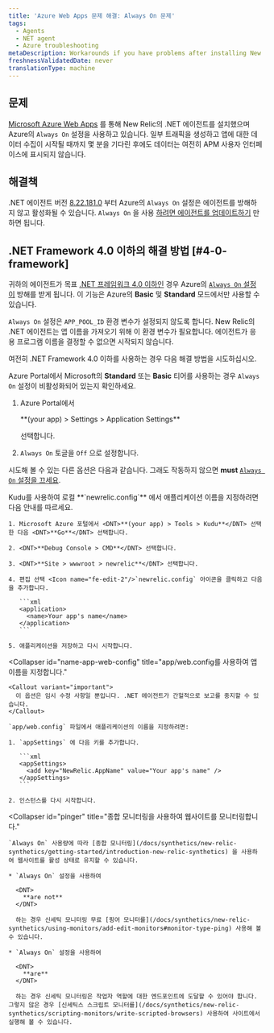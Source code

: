 ```yaml
---
title: 'Azure Web Apps 문제 해결: Always On 문제'
tags:
  - Agents
  - NET agent
  - Azure troubleshooting
metaDescription: Workarounds if you have problems after installing New Relic's .NET agent on a Windows Azure Web App.
freshnessValidatedDate: never
translationType: machine
---
```


## 문제

[Microsoft Azure Web Apps](/docs/agents/net-agent/azure-installation/install-app-azure-web-apps) 를 통해 New Relic의 .NET 에이전트를 설치했으며 Azure의 `Always On` 설정을 사용하고 있습니다. 일부 트래픽을 생성하고 앱에 대한 데이터 수집이 시작될 때까지 몇 분을 기다린 후에도 데이터는 여전히 APM 사용자 인터페이스에 표시되지 않습니다.

## 해결책

.NET 에이전트 버전 [8.22.181.0](/docs/release-notes/agent-release-notes/net-release-notes/net-agent-8221810) 부터 Azure의 `Always On` 설정은 에이전트를 방해하지 않고 활성화될 수 있습니다. `Always On` 을 사용 [하려면 에이전트를 업데이트하기](/docs/agents/net-agent/azure-installation/install-net-agent-azure-web-apps) 만 하면 됩니다.

## .NET Framework 4.0 이하의 해결 방법 [#4-0-framework]

귀하의 에이전트가 목표 [.NET 프레임워크 4.0 이하인](/docs/agents/net-agent/troubleshooting/technical-support-net-framework-40-or-lower) 경우 Azure의 [`Always On` 설정이](https://azure.microsoft.com/en-us/documentation/articles/web-sites-create-web-jobs/) 방해를 받게 됩니다. 이 기능은 Azure의 <DNT>**Basic**</DNT> 및 <DNT>**Standard**</DNT> 모드에서만 사용할 수 있습니다.

`Always On` 설정은 `APP_POOL_ID` 환경 변수가 설정되지 않도록 합니다. New Relic의 .NET 에이전트는 앱 이름을 가져오기 위해 이 환경 변수가 필요합니다. 에이전트가 응용 프로그램 이름을 결정할 수 없으면 시작되지 않습니다.

여전히 .NET Framework 4.0 이하를 사용하는 경우 다음 해결 방법을 시도하십시오.

Azure Portal에서 Microsoft의 <DNT>**Standard**</DNT> 또는 <DNT>**Basic**</DNT> 티어를 사용하는 경우 `Always On` 설정이 비활성화되어 있는지 확인하세요.

1. Azure Portal에서

   <DNT>
     **(your app) > Settings > Application Settings**
   </DNT>

   선택합니다.

2. `Always On` 토글을 `Off` 으로 설정합니다.

시도해 볼 수 있는 다른 옵션은 다음과 같습니다. 그래도 작동하지 않으면 <DNT>**must**</DNT> [`Always On` 설정을 끄세요](#4-0-framework).

<CollapserGroup>
  <Collapser
    id="name-app"
    title="Kudu를 사용하여 앱 이름을 지정하십시오."
  >
    Kudu를 사용하여 로컬 <DNT>**`newrelic.config`**</DNT> 에서 애플리케이션 이름을 지정하려면 다음 안내를 따르세요.

    1. Microsoft Azure 포털에서 <DNT>**(your app) > Tools > Kudu**</DNT> 선택한 다음 <DNT>**Go**</DNT> 선택합니다.

    2. <DNT>**Debug Console > CMD**</DNT> 선택합니다.

    3. <DNT>**Site > wwwroot > newrelic**</DNT> 선택합니다.

    4. 편집 선택 <Icon name="fe-edit-2"/>`newrelic.config` 아이콘을 클릭하고 다음을 추가합니다.

       ```xml
       <application>
         <name>Your app's name</name>
       </application>
       ```

    5. 애플리케이션을 저장하고 다시 시작합니다.
  </Collapser>

  <Collapser
    id="name-app-web-config"
    title="app/web.config를 사용하여 앱 이름을 지정합니다."
  >
    <Callout variant="important">
      이 옵션은 임시 수정 사항일 뿐입니다. .NET 에이전트가 간헐적으로 보고를 중지할 수 있습니다.
    </Callout>

    `app/web.config` 파일에서 애플리케이션의 이름을 지정하려면:

    1. `appSettings` 에 다음 키를 추가합니다.

       ```xml
       <appSettings>
         <add key="NewRelic.AppName" value="Your app's name" />
       </appSettings>
       ```

    2. 인스턴스를 다시 시작합니다.
  </Collapser>

  <Collapser
    id="pinger"
    title="종합 모니터링을 사용하여 웹사이트를 모니터링합니다."
  >
    `Always On` 사용량에 따라 [종합 모니터링](/docs/synthetics/new-relic-synthetics/getting-started/introduction-new-relic-synthetics) 을 사용하여 웹사이트를 활성 상태로 유지할 수 있습니다.

    * `Always On` 설정을 사용하여

      <DNT>
        **are not**
      </DNT>

      하는 경우 신세틱 모니터링 무료 [핑어 모니터를](/docs/synthetics/new-relic-synthetics/using-monitors/add-edit-monitors#monitor-type-ping) 사용해 볼 수 있습니다.

    * `Always On` 설정을 사용하여

      <DNT>
        **are**
      </DNT>

      하는 경우 신세틱 모니터링은 작업자 역할에 대한 엔드포인트에 도달할 수 있어야 합니다. 그렇지 않은 경우 [신세틱스 스크립트 모니터를](/docs/synthetics/new-relic-synthetics/scripting-monitors/write-scripted-browsers) 사용하여 사이트에서 실행해 볼 수 있습니다.
  </Collapser>
</CollapserGroup>
